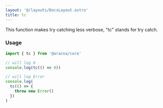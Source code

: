 ```yaml
---
layout: '@/layouts/DocsLayout.astro'
title: tc
---
```


This function makes try catching less verbose, "tc" stands for try catch.

### Usage

```ts
import { tc } from '@aracna/core'

// will log 0
console.log(tc(() => 0))

// will log Error
console.log(
  tc(() => {
    throw new Error()
  })
)
```
